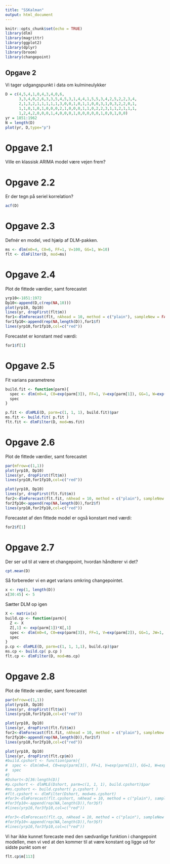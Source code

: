 ```yaml
---
title: "SSKalman"
output: html_document
---
```


```r
knitr::opts_chunk$set(echo = TRUE)
library(dlm)
library(magrittr)
library(ggplot2)
library(dplyr)
library(broom)
library(changepoint)
```

## Opgave 2
Vi tager udgangspunkt i data om kulmineulykker
```r
D = c(4,5,4,1,0,4,3,4,0,6,
      3,3,4,0,2,6,3,3,5,4,5,3,1,4,4,1,5,5,3,4,2,5,2,2,3,4,
      2,1,3,2,1,1,1,1,1,3,0,0,1,0,1,1,0,0,3,1,0,3,2,2,0,1,
      1,1,0,1,0,1,0,0,0,2,1,0,0,0,1,1,0,2,2,3,1,1,2,1,1,1,
      1,2,4,2,0,0,0,1,4,0,0,0,1,0,0,0,0,0,1,0,0,1,0,0)
yr = 1851:1962
N = length(D)
plot(yr, D,type="p")
```

# Opgave 2.1
Ville en klassisk ARIMA model være vejen frem?

# Opgave 2.2
Er der tegn på seriel korrelation?
```r
acf(D)
```

# Opgave 2.3
Defnér en model, ved hjælp af DLM-pakken.
```r
ms <- dlm(m0=4, C0=6, FF=1, V=100, GG=1, W=10)
flt <- dlmFilter(D, mod=ms)
```

# Opgave 2.4
Plot de fittede værdier, samt forecastet
```r
yrp10<-1851:1972
Dp10<-append(D,c(rep(NA,10)))
plot(yrp10, Dp10)
lines(yr, dropFirst(flt$m))
for1<-dlmForecast(flt, nAhead = 10, method = c("plain"), sampleNew = FALSE)
for1fp10<-append(rep(NA,length(D)),for1$f)
lines(yrp10,for1fp10,col=c("red"))
```

Forecastet er konstant med værdi:
```r
for1$f[1]
```

# Opgave 2.5
Fit varians parametrene
```r

build.fit <- function(parm){
  spec <- dlm(m0=4, C0=exp(parm[3]), FF=1, V=exp(parm[1]), GG=1, W=exp(parm[2]))
  spec
}

p.fit <- dlmMLE(D, parm=c(1, 1, 1), build.fit)$par
ms.fit <- build.fit( p.fit )
flt.fit <- dlmFilter(D, mod=ms.fit)
```

# Opgave 2.6
Plot de fittede værdier, samt forecastet
```r
par(mfrow=c(1,1))
plot(yrp10, Dp10)
lines(yr, dropFirst(flt$m))
lines(yrp10,for1fp10,col=c("red"))

plot(yrp10, Dp10)
lines(yr, dropFirst(flt.fit$m))
for2<-dlmForecast(flt.fit, nAhead = 10, method = c("plain"), sampleNew = FALSE)
for2fp10<-append(rep(NA,length(D)),for2$f)
lines(yrp10,for2fp10,col=c("red"))

```

Forecastet af den fittede model er også konstant med værdi:
```r
for2$f[1]
```
# Opgave 2.7
Der ser ud til at være et changepoint, hvordan håndterer vi det?
```r
cpt.mean(D)
```

Så forbereder vi en øget varians omkring changepointet.
```r
x <- rep(1, length(D))
x[30:45] <- 5
```

Sætter DLM op igen
```r
X <- matrix(x)
build.cp <- function(parm){
  Z <- X
  Z[,1] <- exp(parm[1])*X[,1]
  spec <- dlm(m0=4, C0=exp(parm[3]), FF=1, V=exp(parm[2]), GG=1, JW=1, W=exp(parm[4]), X=Z)
  spec
}
p.cp <- dlmMLE(D, parm=c(1, 1, 1,1), build.cp)$par
ms.cp <- build.cp( p.cp )
flt.cp <- dlmFilter(D, mod=ms.cp)

```

# Opgave 2.8
Plot de fittede værdier, samt forecastet
```r
par(mfrow=c(1,1))
plot(yrp10, Dp10)
lines(yr, dropFirst(flt$m))
lines(yrp10,for1fp10,col=c("red"))

plot(yrp10, Dp10)
lines(yr, dropFirst(flt.fit$m))
for2<-dlmForecast(flt.fit, nAhead = 10, method = c("plain"), sampleNew = FALSE)
for2fp10<-append(rep(NA,length(D)),for2$f)
lines(yrp10,for2fp10,col=c("red"))

plot(yrp10, Dp10)
lines(yr, dropFirst(flt.cp$m))
#build.cpshort <- function(parm){
#  spec <- dlm(m0=4, C0=exp(parm[3]), FF=1, V=exp(parm[1]), GG=1, W=exp(parm[2]))
#  spec
#}
#Dshort<-D[36:length(D)]
#p.cpshort <- dlmMLE(Dshort, parm=c(1, 1, 1), build.cpshort)$par
#ms.cpshort <- build.cpshort( p.cpshort )
#flt.cpshort <- dlmFilter(Dshort, mod=ms.cpshort)
#for3<-dlmForecast(flt.cpshort, nAhead = 10, method = c("plain"), sampleNew = FALSE)
#for3fp10<-append(rep(NA,length(D)),for3$f)
#lines(yrp10,for3fp10,col=c("red"))

#for3<-dlmForecast(flt.cp, nAhead = 10, method = c("plain"), sampleNew = FALSE)
#for3fp10<-append(rep(NA,length(D)),for3$f)
#lines(yrp10,for3fp10,col=c("red"))

```

Vi har ikke kunnet forecaste med den sædvanlige funktion i changepoint modellen, men vi ved at den kommer til at være konstant og ligge ud for sidste punkt som er
```r
flt.cp$m[113]
```
